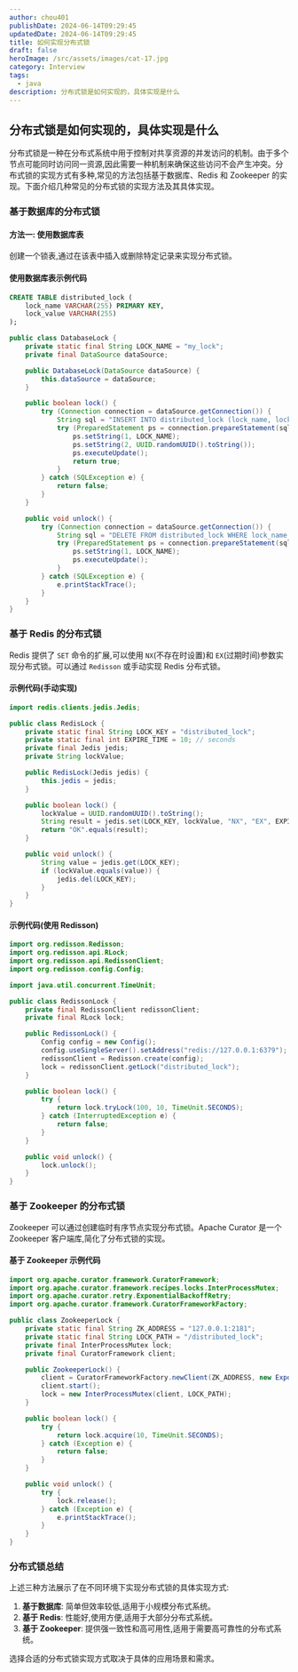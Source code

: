 ```yaml
---
author: chou401
publishDate: 2024-06-14T09:29:45
updatedDate: 2024-06-14T09:29:45
title: 如何实现分布式锁
draft: false
heroImage: /src/assets/images/cat-17.jpg
category: Interview
tags:
  - java
description: 分布式锁是如何实现的，具体实现是什么
---
```


## 分布式锁是如何实现的，具体实现是什么

分布式锁是一种在分布式系统中用于控制对共享资源的并发访问的机制。由于多个节点可能同时访问同一资源,因此需要一种机制来确保这些访问不会产生冲突。分布式锁的实现方式有多种,常见的方法包括基于数据库、Redis 和 Zookeeper 的实现。下面介绍几种常见的分布式锁的实现方法及其具体实现。

### 基于数据库的分布式锁

#### 方法一: 使用数据库表

创建一个锁表,通过在该表中插入或删除特定记录来实现分布式锁。

#### 使用数据库表示例代码

```sql
CREATE TABLE distributed_lock (
    lock_name VARCHAR(255) PRIMARY KEY,
    lock_value VARCHAR(255)
);
```

```java
public class DatabaseLock {
    private static final String LOCK_NAME = "my_lock";
    private final DataSource dataSource;

    public DatabaseLock(DataSource dataSource) {
        this.dataSource = dataSource;
    }

    public boolean lock() {
        try (Connection connection = dataSource.getConnection()) {
            String sql = "INSERT INTO distributed_lock (lock_name, lock_value) VALUES (?, ?) ON DUPLICATE KEY UPDATE lock_name=lock_name";
            try (PreparedStatement ps = connection.prepareStatement(sql)) {
                ps.setString(1, LOCK_NAME);
                ps.setString(2, UUID.randomUUID().toString());
                ps.executeUpdate();
                return true;
            }
        } catch (SQLException e) {
            return false;
        }
    }

    public void unlock() {
        try (Connection connection = dataSource.getConnection()) {
            String sql = "DELETE FROM distributed_lock WHERE lock_name = ?";
            try (PreparedStatement ps = connection.prepareStatement(sql)) {
                ps.setString(1, LOCK_NAME);
                ps.executeUpdate();
            }
        } catch (SQLException e) {
            e.printStackTrace();
        }
    }
}
```

### 基于 Redis 的分布式锁

Redis 提供了 `SET` 命令的扩展,可以使用 `NX`(不存在时设置)和 `EX`(过期时间)参数实现分布式锁。可以通过 `Redisson` 或手动实现 Redis 分布式锁。

#### 示例代码(手动实现)

```java
import redis.clients.jedis.Jedis;

public class RedisLock {
    private static final String LOCK_KEY = "distributed_lock";
    private static final int EXPIRE_TIME = 10; // seconds
    private final Jedis jedis;
    private String lockValue;

    public RedisLock(Jedis jedis) {
        this.jedis = jedis;
    }

    public boolean lock() {
        lockValue = UUID.randomUUID().toString();
        String result = jedis.set(LOCK_KEY, lockValue, "NX", "EX", EXPIRE_TIME);
        return "OK".equals(result);
    }

    public void unlock() {
        String value = jedis.get(LOCK_KEY);
        if (lockValue.equals(value)) {
            jedis.del(LOCK_KEY);
        }
    }
}
```

#### 示例代码(使用 Redisson)

```java
import org.redisson.Redisson;
import org.redisson.api.RLock;
import org.redisson.api.RedissonClient;
import org.redisson.config.Config;

import java.util.concurrent.TimeUnit;

public class RedissonLock {
    private final RedissonClient redissonClient;
    private final RLock lock;

    public RedissonLock() {
        Config config = new Config();
        config.useSingleServer().setAddress("redis://127.0.0.1:6379");
        redissonClient = Redisson.create(config);
        lock = redissonClient.getLock("distributed_lock");
    }

    public boolean lock() {
        try {
            return lock.tryLock(100, 10, TimeUnit.SECONDS);
        } catch (InterruptedException e) {
            return false;
        }
    }

    public void unlock() {
        lock.unlock();
    }
}
```

### 基于 Zookeeper 的分布式锁

Zookeeper 可以通过创建临时有序节点实现分布式锁。Apache Curator 是一个 Zookeeper 客户端库,简化了分布式锁的实现。

#### 基于 Zookeeper 示例代码

```java
import org.apache.curator.framework.CuratorFramework;
import org.apache.curator.framework.recipes.locks.InterProcessMutex;
import org.apache.curator.retry.ExponentialBackoffRetry;
import org.apache.curator.framework.CuratorFrameworkFactory;

public class ZookeeperLock {
    private static final String ZK_ADDRESS = "127.0.0.1:2181";
    private static final String LOCK_PATH = "/distributed_lock";
    private final InterProcessMutex lock;
    private final CuratorFramework client;

    public ZookeeperLock() {
        client = CuratorFrameworkFactory.newClient(ZK_ADDRESS, new ExponentialBackoffRetry(1000, 3));
        client.start();
        lock = new InterProcessMutex(client, LOCK_PATH);
    }

    public boolean lock() {
        try {
            return lock.acquire(10, TimeUnit.SECONDS);
        } catch (Exception e) {
            return false;
        }
    }

    public void unlock() {
        try {
            lock.release();
        } catch (Exception e) {
            e.printStackTrace();
        }
    }
}
```

### 分布式锁总结

上述三种方法展示了在不同环境下实现分布式锁的具体实现方式:

1. **基于数据库**: 简单但效率较低,适用于小规模分布式系统。
2. **基于 Redis**: 性能好,使用方便,适用于大部分分布式系统。
3. **基于 Zookeeper**: 提供强一致性和高可用性,适用于需要高可靠性的分布式系统。

选择合适的分布式锁实现方式取决于具体的应用场景和需求。
